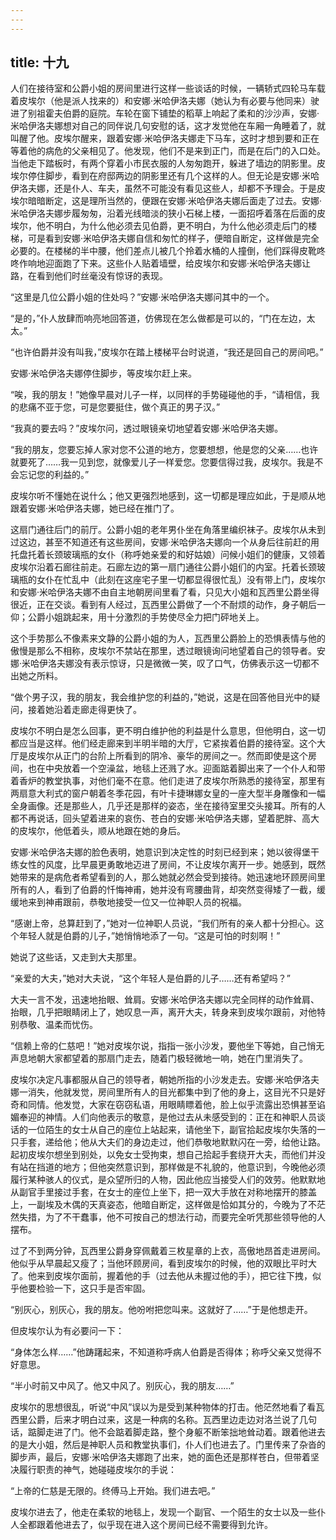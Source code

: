 ```yaml
---
---
---
```

title: 十九
---



人们在接待室和公爵小姐的房间里进行这样一些谈话的时候，一辆轿式四轮马车载着皮埃尔（他是派人找来的）和安娜·米哈伊洛夫娜（她认为有必要与他同来）驶进了别祖霍夫伯爵的庭院。车轮在窗下铺垫的稻草上响起了柔和的沙沙声，安娜·米哈伊洛夫娜想对自己的同伴说几句安慰的话，这才发觉他在车厢一角睡着了，就叫醒了他。皮埃尔醒来，跟着安娜·米哈伊洛夫娜走下马车，这时才想到要和正在等着他的病危的父亲相见了。他发现，他们不是来到正门，而是在后门的入口处。当他走下踏板时，有两个穿着小市民衣服的人匆匆跑开，躲进了墙边的阴影里。皮埃尔停住脚步，看到在府邸两边的阴影里还有几个这样的人。但无论是安娜·米哈伊洛夫娜，还是仆人、车夫，虽然不可能没有看见这些人，却都不予理会。于是皮埃尔暗暗断定，这是理所当然的，便跟在安娜·米哈伊洛夫娜后面走了过去。安娜·米哈伊洛夫娜步履匆匆，沿着光线暗淡的狭小石梯上楼，一面招呼着落在后面的皮埃尔，他不明白，为什么他必须去见伯爵，更不明白，为什么他必须走后门的楼梯，可是看到安娜·米哈伊洛夫娜自信和匆忙的样子，便暗自断定，这样做是完全必要的。在楼梯的半中腰，他们差点儿被几个拎着水桶的人撞倒，他们踩得皮靴咚咚作响地迎面跑了下来。这些仆人贴着墙壁，给皮埃尔和安娜·米哈伊洛夫娜让路，在看到他们时丝毫没有惊讶的表现。

“这里是几位公爵小姐的住处吗？”安娜·米哈伊洛夫娜问其中的一个。

“是的，”仆人放肆而响亮地回答道，仿佛现在怎么做都是可以的，“门在左边，太太。”

“也许伯爵并没有叫我，”皮埃尔在踏上楼梯平台时说道，“我还是回自己的房间吧。”

安娜·米哈伊洛夫娜停住脚步，等皮埃尔赶上来。

“唉，我的朋友！”她像早晨对儿子一样，以同样的手势碰碰他的手，“请相信，我的悲痛不亚于您，可是您要挺住，做个真正的男子汉。”

“我真的要去吗？”皮埃尔问，透过眼镜亲切地望着安娜·米哈伊洛夫娜。

“我的朋友，您要忘掉人家对您不公道的地方，您要想想，他是您的父亲……也许就要死了……我一见到您，就像爱儿子一样爱您。您要信得过我，皮埃尔。我是不会忘记您的利益的。”

皮埃尔听不懂她在说什么；他又更强烈地感到，这一切都是理应如此，于是顺从地跟着安娜·米哈伊洛夫娜，她已经在推门了。

这扇门通往后门的前厅。公爵小姐的老年男仆坐在角落里编织袜子。皮埃尔从未到过这边，甚至不知道还有这些房间，安娜·米哈伊洛夫娜向一个从身后往前赶的用托盘托着长颈玻璃瓶的女仆（称呼她亲爱的和好姑娘）问候小姐们的健康，又领着皮埃尔沿着石廊往前走。石廊左边的第一扇门通往公爵小姐们的内室。托着长颈玻璃瓶的女仆在忙乱中（此刻在这座宅子里一切都显得很忙乱）没有带上门，皮埃尔和安娜·米哈伊洛夫娜不由自主地朝房间里看了看，只见大小姐和瓦西里公爵坐得很近，正在交谈。看到有人经过，瓦西里公爵做了一个不耐烦的动作，身子朝后一仰；公爵小姐跳起来，用十分激烈的手势使尽全力把门砰地关上。

这个手势那么不像素来文静的公爵小姐的为人，瓦西里公爵脸上的恐惧表情与他的傲慢是那么不相称，皮埃尔不禁站在那里，透过眼镜询问地望着自己的领导者。安娜·米哈伊洛夫娜没有表示惊讶，只是微微一笑，叹了口气，仿佛表示这一切都不出她之所料。

“做个男子汉，我的朋友，我会维护您的利益的，”她说，这是在回答他目光中的疑问，接着她沿着走廊走得更快了。

皮埃尔不明白是怎么回事，更不明白维护他的利益是什么意思，但他明白，这一切都应当是这样。他们经走廊来到半明半暗的大厅，它紧挨着伯爵的接待室。这个大厅是皮埃尔从正门的台阶上所看到的阴冷、豪华的房间之一。然而即使是这个房间，也在中央放着一个空澡盆，地毯上还溅了水。迎面踮着脚出来了一个仆人和带着香炉的教堂执事，对他们毫不在意。他们走进了皮埃尔所熟悉的接待室，那里有两扇意大利式的窗户朝着冬季花园，有叶卡捷琳娜女皇的一座大型半身雕像和一幅全身画像。还是那些人，几乎还是那样的姿态，坐在接待室里交头接耳。所有的人都不再说话，回头望着进来的哀伤、苍白的安娜·米哈伊洛夫娜，望着肥胖、高大的皮埃尔，他低着头，顺从地跟在她的身后。

安娜·米哈伊洛夫娜的脸色表明，她意识到决定性的时刻已经到来；她以彼得堡干练女性的风度，比早晨更勇敢地迈进了房间，不让皮埃尔离开一步。她感到，既然她带来的是病危者希望看到的人，那么她就必然会受到接待。她迅速地环顾房间里所有的人，看到了伯爵的忏悔神甫，她并没有弯腰曲背，却突然变得矮了一截，缓缓地来到神甫跟前，恭敬地接受一位又一位神职人员的祝福。

“感谢上帝，总算赶到了，”她对一位神职人员说，“我们所有的亲人都十分担心。这个年轻人就是伯爵的儿子，”她悄悄地添了一句。“这是可怕的时刻啊！”

她说了这些话，又走到大夫那里。

“亲爱的大夫，”她对大夫说，“这个年轻人是伯爵的儿子……还有希望吗？”

大夫一言不发，迅速地抬眼、耸肩。安娜·米哈伊洛夫娜以完全同样的动作耸肩、抬眼，几乎把眼睛闭上了，她叹息一声，离开大夫，转身来到皮埃尔跟前，对他特别恭敬、温柔而忧伤。

“信赖上帝的仁慈吧！”她对皮埃尔说，指指一张小沙发，要他坐下等她，自己悄无声息地朝大家都望着的那扇门走去，随着门极轻微地一响，她在门里消失了。

皮埃尔决定凡事都服从自己的领导者，朝她所指的小沙发走去。安娜·米哈伊洛夫娜一消失，他就发觉，房间里所有人的目光都集中到了他的身上，这目光不只是好奇和同情。他发觉，大家在窃窃私语，用眼睛瞟着他，脸上似乎流露出恐惧甚至谄媚奉迎的神情。人们向他表示的敬意，是他过去从未感受到的：正在和神职人员谈话的一位陌生的女士从自己的座位上站起来，请他坐下，副官拾起皮埃尔失落的一只手套，递给他；他从大夫们的身边走过，他们恭敬地默默闪在一旁，给他让路。起初皮埃尔想坐到别处，以免女士受拘束，想自己拾起手套绕开大夫，而他们并没有站在挡道的地方；但他突然意识到，那样做是不礼貌的，他意识到，今晚他必须履行某种骇人的仪式，是众望所归的人物，因此他应当接受人们的效劳。他默默地从副官手里接过手套，在女士的座位上坐下，把一双大手放在对称地摆开的膝盖上，一副埃及木偶的天真姿态，他暗自断定，这样做是恰如其分的，今晚为了不茫然失措，为了不干蠢事，他不可按自己的想法行动，而要完全听凭那些领导他的人摆布。

过了不到两分钟，瓦西里公爵身穿佩戴着三枚星章的上衣，高傲地昂首走进房间。他似乎从早晨起又瘦了；当他环顾房间，看到皮埃尔的时候，他的双眼比平时大了。他来到皮埃尔面前，握着他的手（过去他从未握过他的手），把它往下拽，似乎他要检验一下，这只手是否牢固。

“别灰心，别灰心，我的朋友。他吩咐把您叫来。这就好了……”于是他想走开。

但皮埃尔认为有必要问一下：

“身体怎么样……”他踌躇起来，不知道称呼病人伯爵是否得体；称呼父亲又觉得不好意思。

“半小时前又中风了。他又中风了。别灰心，我的朋友……”

皮埃尔的思想很乱，听说“中风”误以为是受到某种物体的打击。他茫然地看了看瓦西里公爵，后来才明白过来，这是一种病的名称。瓦西里边走边对洛兰说了几句话，踮脚走进了门。他不会踮着脚走路，整个身躯不断笨拙地耸动着。跟着他进去的是大小姐，然后是神职人员和教堂执事们，仆人们也进去了。门里传来了杂沓的脚步声，最后，安娜·米哈伊洛夫娜跑了出来，她的面色还是那样苍白，但带着坚决履行职责的神气，她碰碰皮埃尔的手说：

“上帝的仁慈是无限的。终傅马上开始。我们进去吧。”

皮埃尔进去了，他走在柔软的地毯上，发现一个副官、一个陌生的女士以及一些仆人全都跟着他进去了，似乎现在进入这个房间已经不需要得到允许。